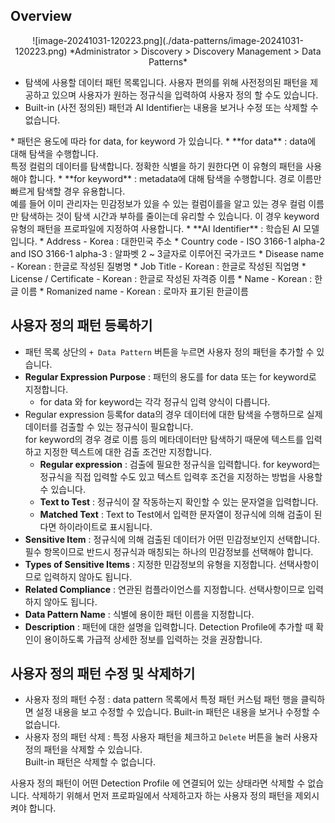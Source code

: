 
## Overview

<p align="center">
![image-20241031-120223.png](./data-patterns/image-20241031-120223.png)
*Administrator &gt; Discovery &gt; Discovery Management &gt; Data Patterns*
</p>


* 탐색에 사용할 데이터 패턴 목록입니다. 사용자 편의를 위해 사전정의된 패턴을 제공하고 있으며 사용자가 원하는 정규식을 입력하여 사용자 정의 할 수도 있습니다.
* Built-in (사전 정의된) 패턴과 AI Identifier는 내용을 보거나 수정 또는 삭제할 수 없습니다.

<Callout type="info">
* 패턴은 용도에 따라 for data, for keyword 가 있습니다.
    *  **for data**  : data에 대해 탐색을 수행합니다.<br/>특정 컬럼의 데이터를 탐색합니다. 정확한 식별을 하기 원한다면 이 유형의 패턴을 사용해야 합니다.
    *  **for keyword**  : metadata에 대해 탐색을 수행합니다. 경로 이름만 빠르게 탐색할 경우 유용합니다.<br/>예를 들어 이미 관리자는 민감정보가 있을 수 있는 컬럼이를을 알고 있는 경우 컬럼 이름만 탐색하는 것이 탐색 시간과 부하를 줄이는데 유리할 수 있습니다. 이 경우 keyword 유형의 패턴을 프로파일에 지정하여 사용합니다.
*  **AI Identifier**  : 학습된 AI 모델입니다.
    * Address - Korea : 대한민국 주소
    * Country code - ISO 3166-1 alpha-2 and ISO 3166-1 alpha-3 : 알파벳 2 ~ 3글자로 이루어진 국가코드
    * Disease name - Korean : 한글로 작성된 질병명
    * Job Title - Korean : 한글로 작성된 직업명
    * License / Certificate - Korean : 한글로 작성된 자격증 이름
    * Name - Korean : 한글 이름
    * Romanized name - Korean : 로마자 표기된 한글이름
</Callout>


## 사용자 정의 패턴 등록하기

* 패턴 목록 상단의 `+ Data Pattern` 버튼을 누르면 사용자 정의 패턴을 추가할 수 있습니다.
*  **Regular Expression Purpose**  : 패턴의 용도를 for data 또는 for keyword로 지정합니다. 
    * for data 와 for keyword는 각각 정규식 입력 양식이 다릅니다.
* Regular expression 등록for data의 경우 데이터에 대한 탐색을 수행하므로 실제 데이터를 검출할 수 있는 정규식이 필요합니다.<br/>for keyword의 경우 경로 이름 등의 메타데이터만 탐색하기 때문에 텍스트를 입력하고 지정한 텍스트에 대한 검출 조건만 지정합니다. 
    *  **Regular expression**  : 검출에 필요한 정규식을 입력합니다. for keyword는 정규식을 직접 입력할 수도 있고 텍스트 입력후 조건을 지정하는 방법을 사용할 수 있습니다.
    *  **Text to Test**  : 정규식이 잘 작동하는지 확인할 수 있는 문자열을 입력합니다.
    *  **Matched Text**  : Text to Test에서 입력한 문자열이 정규식에 의해 검출이 된다면 하이라이트로 표시됩니다.
*  **Sensitive Item**  : 정규식에 의해 검출된 데이터가 어떤 민감정보인지 선택합니다. 필수 항목이므로 반드시 정규식과 매칭되는 하나의 민감정보를 선택해야 합니다. <br/> 
*  **Types of Sensitive Items**  : 지정한 민감정보의 유형을 지정합니다. 선택사항이므로 입력하지 않아도 됩니다.
*  **Related Compliance**  : 연관된 컴플라이언스를 지정합니다. 선택사항이므로 입력하지 않아도 됩니다.
*  **Data Pattern Name**  : 식별에 용이한 패턴 이름을 지정합니다.
*  **Description**  : 패턴에 대한 설명을 입력합니다. Detection Profile에 추가할 때 확인이 용이하도록 가급적 상세한 정보를 입력하는 것을 권장합니다.


## 사용자 정의 패턴 수정 및 삭제하기

* 사용자 정의 패턴 수정 : data pattern 목록에서 특정 패턴 커스텀 패턴 행을 클릭하면 설정 내용을 보고 수정할 수 있습니다. Built-in 패턴은 내용을 보거나 수정할 수 없습니다.
* 사용자 정의 패턴 삭제 : 특정 사용자 패턴을 체크하고 `Delete` 버튼을 눌러 사용자 정의 패턴을 삭제할 수 있습니다.<br/>Built-in 패턴은 삭제할 수 없습니다.<br/> 

<Callout type="important">
사용자 정의 패턴이 어떤 Detection Profile 에 연결되어 있는 상태라면 삭제할 수 없습니다. 삭제하기 위해서 먼저 프로파일에서 삭제하고자 하는 사용자 정의 패턴을 제외시켜야 합니다.
</Callout>
